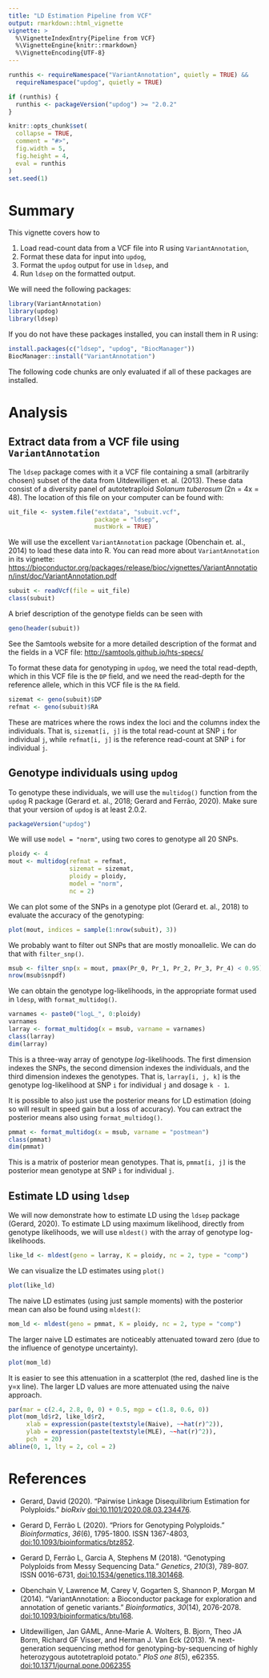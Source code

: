 ```yaml
---
title: "LD Estimation Pipeline from VCF"
output: rmarkdown::html_vignette
vignette: >
  %\VignetteIndexEntry{Pipeline from VCF}
  %\VignetteEngine{knitr::rmarkdown}
  %\VignetteEncoding{UTF-8}
---
```


```r
runthis <- requireNamespace("VariantAnnotation", quietly = TRUE) &&
  requireNamespace("updog", quietly = TRUE)

if (runthis) {
  runthis <- packageVersion("updog") >= "2.0.2"
}

knitr::opts_chunk$set(
  collapse = TRUE,
  comment = "#>",
  fig.width = 5,
  fig.height = 4,
  eval = runthis
)
set.seed(1)
```

# Summary

This vignette covers how to

1. Load read-count data from a VCF file into R using `VariantAnnotation`,
2. Format these data for input into `updog`,
3. Format the `updog` output for use in `ldsep`, and
4. Run `ldsep` on the formatted output.

We will need the following packages:
```r
library(VariantAnnotation)
library(updog)
library(ldsep)
```

If you do not have these packages installed, you can install them in R using:
```r
install.packages(c("ldsep", "updog", "BiocManager"))
BiocManager::install("VariantAnnotation")
```

The following code chunks are only evaluated if all of these packages are installed.

# Analysis

## Extract data from a VCF file using `VariantAnnotation`

The `ldsep` package comes with it a VCF file containing a small (arbitrarily chosen) subset of the data from Uitdewilligen et. al. (2013). These data consist of a diversity panel of autotetraploid *Solanum tuberosum* (2n = 4x = 48). The location of this file on your computer can be found with:
```r
uit_file <- system.file("extdata", "subuit.vcf", 
                        package = "ldsep",
                        mustWork = TRUE)
```

We will use the excellent `VariantAnnotation` package (Obenchain et. al., 2014) to load these data into R. You can read more about `VariantAnnotation` in its vignette: <https://bioconductor.org/packages/release/bioc/vignettes/VariantAnnotation/inst/doc/VariantAnnotation.pdf>
```r
subuit <- readVcf(file = uit_file)
class(subuit)
```

A brief description of the genotype fields can be seen with
```r
geno(header(subuit))
```

See the Samtools website for a more detailed description of the format and the fields in a VCF file: <http://samtools.github.io/hts-specs/>

To format these data for genotyping in `updog`, we need the total read-depth, which in this VCF file is the `DP` field, and we need the read-depth for the reference allele, which in this VCF file is the `RA` field.

```r
sizemat <- geno(subuit)$DP
refmat <- geno(subuit)$RA
```

These are matrices where the rows index the loci and the columns index the individuals. That is, `sizemat[i, j]` is the total read-count at SNP `i` for individual `j`, while `refmat[i, j]` is the reference read-count at SNP `i` for individual `j`.

## Genotype individuals using `updog`

To genotype these individuals, we will use the `multidog()` function from the `updog` R package (Gerard et. al., 2018; Gerard and Ferrão, 2020). Make sure that your version of `updog` is at least 2.0.2.

```r
packageVersion("updog")
```

We will use `model = "norm"`, using two cores to genotype all 20 SNPs.
```r
ploidy <- 4
mout <- multidog(refmat = refmat, 
                 sizemat = sizemat, 
                 ploidy = ploidy, 
                 model = "norm",
                 nc = 2)
```

We can plot some of the SNPs in a genotype plot (Gerard et. al., 2018) to evaluate the accuracy of the genotyping:
```r
plot(mout, indices = sample(1:nrow(subuit), 3))
```

We probably want to filter out SNPs that are mostly monoallelic. We can do that with `filter_snp()`.

```r
msub <- filter_snp(x = mout, pmax(Pr_0, Pr_1, Pr_2, Pr_3, Pr_4) < 0.95)
nrow(msub$snpdf)
```

We can obtain the genotype log-likelihoods, in the appropriate format used in `ldesp`, with `format_multidog()`.

```r
varnames <- paste0("logL_", 0:ploidy)
varnames
larray <- format_multidog(x = msub, varname = varnames)
class(larray)
dim(larray)
```

This is a three-way array of genotype *log*-likelihoods. The first dimension indexes the SNPs, the second dimension indexes the individuals, and the third dimension indexes the genotypes. That is, `larray[i, j, k]` is the genotype log-likelihood at SNP `i` for individual `j` and dosage `k - 1`.

It is possible to also just use the posterior means for LD estimation (doing so will result in speed gain but a loss of accuracy). You can extract the posterior means also using `format_multidog()`.

```r
pmmat <- format_multidog(x = msub, varname = "postmean")
class(pmmat)
dim(pmmat)
```

This is a matrix of posterior mean genotypes. That is, `pmmat[i, j]` is the posterior mean genotype at SNP `i` for individual `j`.

## Estimate LD using `ldsep`

We will now demonstrate how to estimate LD using the `ldsep` package (Gerard, 2020). To estimate LD using maximum likelihood, directly from genotype likelihoods, we will use `mldest()` with the array of genotype log-likelihoods.

```r
like_ld <- mldest(geno = larray, K = ploidy, nc = 2, type = "comp")
```

We can visualize the LD estimates using `plot()`
```r
plot(like_ld)
```

The naive LD estimates (using just sample moments) with the posterior mean can also be found using `mldest()`:

```r
mom_ld <- mldest(geno = pmmat, K = ploidy, nc = 2, type = "comp")
```

The larger naive LD estimates are noticeably attenuated toward zero (due to the influence of genotype uncertainty).
```r
plot(mom_ld)
```

It is easier to see this attenuation in a scatterplot (the red, dashed line is the y=x line). The larger LD values are more attenuated using the naive approach.
```r
par(mar = c(2.4, 2.8, 0, 0) + 0.5, mgp = c(1.8, 0.6, 0))
plot(mom_ld$r2, like_ld$r2, 
     xlab = expression(paste(textstyle(Naive), ~~hat(r)^2)), 
     ylab = expression(paste(textstyle(MLE), ~~hat(r)^2)), 
     pch  = 20)
abline(0, 1, lty = 2, col = 2)
```


# References

- Gerard, David (2020). "Pairwise Linkage Disequilibrium Estimation for Polyploids." _bioRxiv_ [doi:10.1101/2020.08.03.234476](https://doi.org/10.1101/2020.08.03.234476).

- Gerard D, Ferrão L (2020). "Priors for Genotyping Polyploids." _Bioinformatics_, *36*(6), 1795-1800. ISSN 1367-4803, [doi:10.1093/bioinformatics/btz852](https://doi.org/10.1093/bioinformatics/btz852).

- Gerard D, Ferrão L, Garcia A, Stephens M (2018). "Genotyping Polyploids from Messy Sequencing Data." _Genetics_, *210*(3), 789-807. ISSN 0016-6731, [doi:10.1534/genetics.118.301468](https://doi.org/10.1534/genetics.118.301468).

- Obenchain V, Lawrence M, Carey V, Gogarten S, Shannon P, Morgan M (2014). "VariantAnnotation: a Bioconductor package for exploration and annotation of genetic variants." _Bioinformatics_, *30*(14), 2076-2078. [doi:10.1093/bioinformatics/btu168](https://doi.org/10.1093/bioinformatics/btu168).

- Uitdewilligen, Jan GAML, Anne-Marie A. Wolters, B. Bjorn, Theo JA Borm, Richard GF Visser, and Herman J. Van Eck (2013). "A next-generation sequencing method for genotyping-by-sequencing of highly heterozygous autotetraploid potato." _PloS one_ *8*(5), e62355. [doi:10.1371/journal.pone.0062355](https://doi.org/10.1371/journal.pone.0062355)






